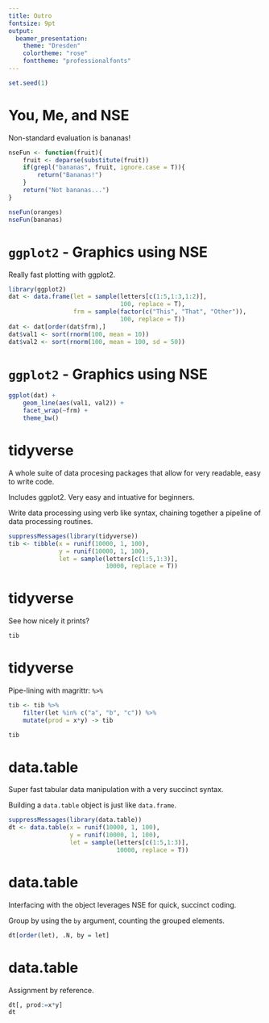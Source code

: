 ```yaml
---
title: Outro
fontsize: 9pt
output:
  beamer_presentation:
    theme: "Dresden"
    colortheme: "rose"
    fonttheme: "professionalfonts"
---
```


```r

set.seed(1)

```

# You, Me, and NSE

Non-standard evaluation is bananas!

```r

nseFun <- function(fruit){
    fruit <- deparse(substitute(fruit))
    if(grepl("bananas", fruit, ignore.case = T)){
        return("Bananas!")
    }
    return("Not bananas...")
}

```

```r

nseFun(oranges)
nseFun(bananas)

```

# `ggplot2` - Graphics using NSE

Really fast plotting with ggplot2.

```r

library(ggplot2)
dat <- data.frame(let = sample(letters[c(1:5,1:3,1:2)],
                               100, replace = T),
                  frm = sample(factor(c("This", "That", "Other")),
                               100, replace = T))
dat <- dat[order(dat$frm),]
dat$val1 <- sort(rnorm(100, mean = 10))
dat$val2 <- sort(rnorm(100, mean = 100, sd = 50))

```

# `ggplot2` - Graphics using NSE

```r

ggplot(dat) +
    geom_line(aes(val1, val2)) + 
    facet_wrap(~frm) +
    theme_bw()

```

# tidyverse

A whole suite of data procesing packages that allow for very readable, easy to write code.

Includes ggplot2. Very easy and intuative for beginners.

Write data processing using verb like syntax, chaining together a pipeline of data processing routines.

```r

suppressMessages(library(tidyverse))
tib <- tibble(x = runif(10000, 1, 100),
              y = runif(10000, 1, 100),
              let = sample(letters[c(1:5,1:3)],
                           10000, replace = T))

```

# tidyverse

See how nicely it prints?

```r

tib

```

# tidyverse

Pipe-lining with magrittr: `%>%`

```r

tib <- tib %>%
    filter(let %in% c("a", "b", "c")) %>%
    mutate(prod = x*y) -> tib

tib

```

# data.table

Super fast tabular data manipulation with a very succinct syntax.

Building a `data.table` object is just like `data.frame`.

```r

suppressMessages(library(data.table)) 
dt <- data.table(x = runif(10000, 1, 100),
                 y = runif(10000, 1, 100),
                 let = sample(letters[c(1:5,1:3)],
                              10000, replace = T))

```

# data.table

Interfacing with the object leverages NSE for quick, succinct coding. 

Group by using the `by` argument, counting the grouped elements.

```r

dt[order(let), .N, by = let]

```

# data.table

Assignment by reference.

```r

dt[, prod:=x*y]
dt

```
